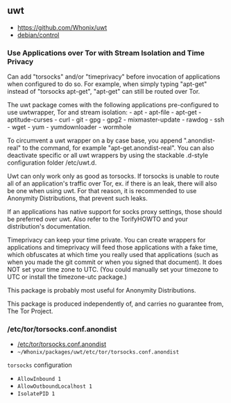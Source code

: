 == uwt ==

* https://github.com/Whonix/uwt
* [https://github.com/Whonix/uwt/blob/master/debian/control debian/control]
===  Use Applications over Tor with Stream Isolation and Time Privacy ===

Can add "torsocks" and/or "timeprivacy" before invocation of applications when
configured to do so. For example, when simply typing "apt-get" instead of
"torsocks apt-get", "apt-get" can still be routed over Tor.

The uwt package comes with the following applications pre-configured to use
uwtwrapper, Tor and stream isolation:
- apt
- apt-file
- apt-get
- aptitude-curses
- curl
- git
- gpg
- gpg2
- mixmaster-update
- rawdog
- ssh
- wget
- yum
- yumdownloader
- wormhole

To circumvent a uwt wrapper on a by case base, you append ".anondist-real" to
the command, for example "apt-get.anondist-real". You can also deactivate
specific or all uwt wrappers by using the stackable .d-style configuration
folder /etc/uwt.d.

Uwt can only work only as good as torsocks. If torsocks is unable to route all
of an application's traffic over Tor, ex. if there is an leak, there will
also be one when using uwt. For that reason, it is recommended to use
Anonymity Distributions, that prevent such leaks.

If an applications has native support for socks proxy settings, those should
be preferred over uwt. Also refer to the TorifyHOWTO and your distribution's
documentation.

Timeprivacy can keep your time private. You can create wrappers for
applications and timeprivacy will feed those applications with a fake time,
which obfuscates at which time you really used that applications (such as when
you made the git commit or when you signed that document). It does NOT set
your time zone to UTC. (You could manually set your timezone to UTC or install
the timezone-utc package.)

This package is probably most useful for Anonymity Distributions.

This package is produced independently of, and carries no guarantee from,
The Tor Project.
=== /etc/tor/torsocks.conf.anondist ===

* [https://github.com/Whonix/uwt/blob/master/etc/tor/torsocks.conf.anondist /etc/tor/torsocks.conf.anondist]
* <code>~/Whonix/packages/uwt/etc/tor/torsocks.conf.anondist</code>

<code>torsocks</code> configuration
* <code>AllowInbound 1</code>
* <code>AllowOutboundLocalhost 1</code>
* <code>IsolatePID 1</code>
